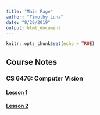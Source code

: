 ```yaml
---
title: "Main Page"
author: "Timothy Luna"
date: "8/20/2019"
output: html_document
---
```


```r
knitr::opts_chunk$set(echo = TRUE)
```

## Course Notes

### CS 6476: Computer Vision

#### [Lesson 1](notes/cs6476/Lesson_01.html)

#### [Lesson 2](notes/cs6476/Lesson_02.html)